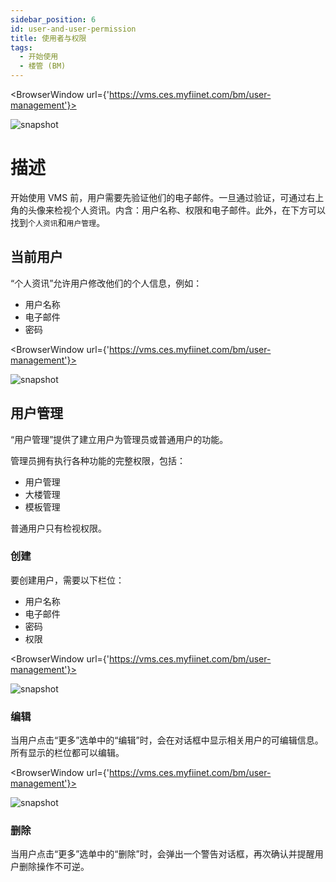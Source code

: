 ---
sidebar_position: 6
id: user-and-user-permission
title: 使用者与权限
tags:
  - 开始使用
  - 楼管 (BM)
---


<BrowserWindow url={'https://vms.ces.myfiinet.com/bm/user-management'}>

![snapshot](/assets/bm/bm-user-popover-zh-hant.png)

</BrowserWindow>

# 描述

开始使用 VMS 前，用户需要先验证他们的电子邮件。一旦通过验证，可通过右上角的头像来检视个人资讯。内含：用户名称、权限和电子邮件。此外，在下方可以找到`个人资讯`和`用户管理`。

## 当前用户

“个人资讯”允许用户修改他们的个人信息，例如：

- 用户名称
- 电子邮件
- 密码

<BrowserWindow url={'https://vms.ces.myfiinet.com/bm/user-management'}>

![snapshot](/assets/bm/bm-user-info-dialog-zh-hant.png)

</BrowserWindow>

## 用户管理

“用户管理”提供了建立用户为管理员或普通用户的功能。

管理员拥有执行各种功能的完整权限，包括：

- 用户管理
- 大楼管理
- 模板管理

普通用户只有检视权限。

### 创建

要创建用户，需要以下栏位：

- 用户名称
- 电子邮件
- 密码
- 权限

<BrowserWindow url={'https://vms.ces.myfiinet.com/bm/user-management'}>

![snapshot](/assets/bm/bm-create-user-zh-hant.png)

</BrowserWindow>

### 编辑

当用户点击“更多”选单中的“编辑”时，会在对话框中显示相关用户的可编辑信息。所有显示的栏位都可以编辑。

<BrowserWindow url={'https://vms.ces.myfiinet.com/bm/user-management'}>

![snapshot](/assets/bm/bm-user-management-zh-hant.png)

</BrowserWindow>

### 删除

当用户点击“更多”选单中的“删除”时，会弹出一个警告对话框，再次确认并提醒用户删除操作不可逆。
